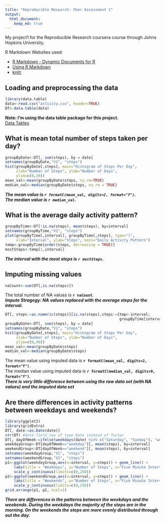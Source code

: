 ```yaml
---
title: "Reproducible Research: Peer Assessment 1"
output: 
  html_document:
    keep_md: true
---
```

My project1 for the Reproducible Research coursera course through Johns Hopkins University.

R Markdown Websites used: 

- [R Markdown - Dynamic Documents for R](http://rmarkdown.rstudio.com)
- [Using R Markdown](https://support.rstudio.com/hc/en-us/articles/200552086-Using-R-Markdown)
- [knitr](http://yihui.name/knitr/)

## Loading and preprocessing the data
```r
library(data.table)
data<-read.csv("activity.csv", header=TRUE)
DT<-data.table(data)
```
**Note: I'm using the data table package for this project.**  
[Data Tables](http://cran.r-project.org/web/packages/data.table/index.html)

## What is mean total number of steps taken per day?
```r
groupByDate<-DT[, sum(steps), by = date]
setnames(groupByDate,"V1", "steps")
hist(groupByDate[,steps], main="Histogram of Steps Per Day", 
     xlab="Number of Steps", ylab="Number of Days",
     ylim=c(0,30))
mean_val<-mean(groupByDate$steps, na.rm=TRUE)
median_val<-median(groupByDate$steps, na.rm = TRUE)
```
***The mean value is `r formatC(mean_val, digits=2, format="f")`.***  
***The median value is `r median_val`.***

## What is the average daily activity pattern?
```r
groupByTime<-DT[!is.na(steps), mean(steps), by=interval]
setnames(groupByTime,"V1", "steps")
plot(groupByTime[,interval], groupByTime[,steps], type="l",
     xlab="Interval", ylab="Steps", main="Daily Activity Pattern")
temp<-groupByTime[order(steps, decreasing = TRUE)]
mostSteps<-temp[1,interval]

```
***The interval with the most steps is `r mostSteps`.***


## Imputing missing values
```r
naCount<-sum(DT[,is.na(steps)])
```
The total number of NA values is **`r naCount`**.  
***Impute Stragegy: NA values replaced with the average steps for the interval.***
```r
DT[, steps:=as.numeric(steps)][is.na(steps),steps:={tmp<-interval; 
                                                    groupByTime[interval==tmp,steps]}]
groupByDate<-DT[, sum(steps), by = date]
setnames(groupByDate,"V1", "steps")
hist(groupByDate[,steps], main="Histogram of Steps Per Day", 
     xlab="Number of Steps", ylab="Number of Days",
     ylim=c(0,40))
mean_val<-mean(groupByDate$steps)
median_val<-median(groupByDate$steps)
```
The mean value using imputed data is **`r formatC(mean_val, digits=2, format="f")`**.  
The median value using imputed data is **`r formatC(median_val, digits=0, format="f")`**.  
***There is very little difference between using the raw data set (with NA values) and the imputed data set***



## Are there differences in activity patterns between weekdays and weekends?
```r
library(ggplot2)
library(gridExtra)
DT[, date:=as.Date(date)]
str(DT) #date field now of type Date instead of factor
DT[, dayOfWeek:=ifelse(weekdays(date) %in% c("Saturday", "Sunday"), "weekend", "weekday")]
weekdayGroup<-DT[dayOfWeek=="weekday"][, mean(steps), by=interval]
weekendGroup<-DT[dayOfWeek=="weekend"][, mean(steps), by=interval]
setnames(weekdayGroup,"V1", "steps")
setnames(weekendGroup,"V1", "steps")
p1<-ggplot(weekdayGroup,aes(x=interval, y=steps)) + geom_line() + 
    labs(title = "Weekdays", y="Number of Steps", x="Five Minute Intervals") +
    scale_y_continuous(limits=c(0,250))
p2<-ggplot(weekendGroup,aes(x=interval, y=steps)) + geom_line() + 
    labs(title = "Weekends", y="Number of Steps", x="Five Minute Intervals") +
    scale_y_continuous(limits=c(0,250))
grid.arrange(p1, p2, ncol=1)
```
  
***There are differences in the patterns between the weekdays and the weekends. During the weekdays the majority of the steps are in the morning. On the weekends the steps are more evenly distributed through out the day.***


